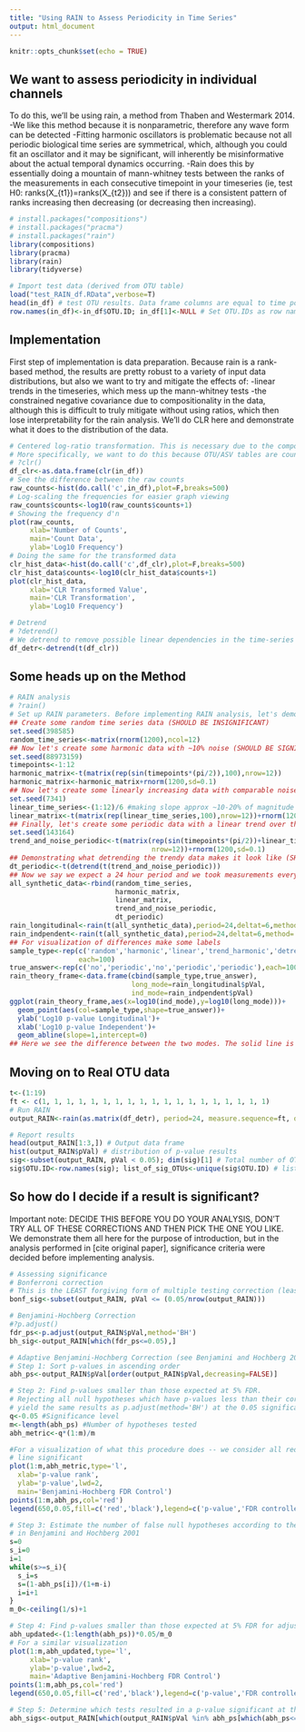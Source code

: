 ```yaml
---
title: "Using RAIN to Assess Periodicity in Time Series"
output: html_document
---
```


```r
knitr::opts_chunk$set(echo = TRUE)
```

## We want to assess periodicity in individual channels
To do this, we'll be using rain, a method from Thaben and Westermark 2014. 
-We like this method because it is nonparametric, therefore any wave form can be detected
-Fitting harmonic oscillators is problematic because not all periodic biological time series are symmetrical, which, although you could fit an oscillator and it may be significant, will inherently be misinformative about the actual temporal dynamics occurring. 
-Rain does this by essentially doing a mountain of mann-whitney tests between the ranks of the measurements in each consecutive timepoint in your timeseries (ie, test H0: ranks(X_{t1})=ranks(X_{t2})) and see if there is a consistent pattern of ranks increasing then decreasing (or decreasing then increasing). 

```r
# install.packages("compositions")
# install.packages("pracma")
# install.packages("rain")
library(compositions)
library(pracma)
library(rain)
library(tidyverse)

# Import test data (derived from OTU table)
load("test_RAIN_df.RData",verbose=T)
head(in_df) # test OTU results. Data frame columns are equal to time points and rows equate to OTUs.
row.names(in_df)<-in_df$OTU.ID; in_df[1]<-NULL # Set OTU.IDs as row names
```

## Implementation
First step of implementation is data preparation. Because rain is a rank-based method, the results are pretty robust to a variety of input data distributions, but also we want to try and mitigate the effects of:
-linear trends in the timeseries, which mess up the mann-whitney tests
-the constrained negative covariance due to compositionality in the data, although this is difficult to truly mitigate without using ratios, which then lose interpretability for the rain analysis. We'll do CLR here and demonstrate what it does to the distribution of the data.

```r
# Centered log-ratio transformation. This is necessary due to the compositional nature of OTU results (see Gloor et al. 2017).
# More specifically, we want to do this because OTU/ASV tables are count data, meaning they can only be values between 0,inf. This is problematic for any statistical method that assumes equal variance, normally distributed data, or data with iid errors. The CLR moves the data from being between 0,inf to -inf,inf, similar to how log transforms do.
# ?clr()
df_clr<-as.data.frame(clr(in_df))
# See the difference between the raw counts
raw_counts<-hist(do.call('c',in_df),plot=F,breaks=500)
# Log-scaling the frequencies for easier graph viewing
raw_counts$counts<-log10(raw_counts$counts+1)
# Showing the frequency d'n
plot(raw_counts,
     xlab='Number of Counts',
     main='Count Data',
     ylab='Log10 Frequency')
# Doing the same for the transformed data
clr_hist_data<-hist(do.call('c',df_clr),plot=F,breaks=500)
clr_hist_data$counts<-log10(clr_hist_data$counts+1)
plot(clr_hist_data,
     xlab='CLR Transformed Value',
     main='CLR Transformation',
     ylab='Log10 Frequency')

# Detrend
# ?detrend()
# We detrend to remove possible linear dependencies in the time-series due to factors such as autocorrelation (example, a weekly trend). Detrending is just subtracting the linear regression of the time-series from the data. 
df_detr<-detrend(t(df_clr))
```
## Some heads up on the Method

```r
# RAIN analysis
# ?rain()
# Set up RAIN parameters. Before implementing RAIN analysis, let's demonstrate the difference between the 'longitudinal' and 'independent' modes. The 'longitudinal' mode will not aggregate data taken at the same time of day and instead conduct a hypothesis test between each individual timepoint. The 'independent' mode will treat periods as independent, which results in conducting fewer tests with more replicates in each test group (for example, grouping the 4pm samples from days 1, 2, and 3 together and testing whether or not they are greater or less than the 6pm samples from days 1,2,3, instead of testing whether the 4pm sample from day 1 is greater than the 6 pm sample from day one, etc)
## Create some random time series data (SHOULD BE INSIGNIFICANT)
set.seed(398585)
random_time_series<-matrix(rnorm(1200),ncol=12)
## Now let's create some harmonic data with ~10% noise (SHOULD BE SIGNIFICANT)
set.seed(88973159)
timepoints<-1:12
harmonic_matrix<-t(matrix(rep(sin(timepoints*(pi/2)),100),nrow=12))
harmonic_matrix<-harmonic_matrix+rnorm(1200,sd=0.1)
## Now let's create some linearly increasing data with comparable noise (SHOULD BE INSIGNIFICANT)
set.seed(7341)
linear_time_series<-(1:12)/6 #making slope approx ~10-20% of magnitude
linear_matrix<-t(matrix(rep(linear_time_series,100),nrow=12))+rnorm(1200,sd=0.1)
## Finally, let's create some periodic data with a linear trend over the time series (SHOULD BE SIGNIFICANT)
set.seed(143164)
trend_and_noise_periodic<-t(matrix(rep(sin(timepoints*(pi/2))+linear_time_series/2,100),
                                   nrow=12))+rnorm(1200,sd=0.1)
## Demonstrating what detrending the trendy data makes it look like (SHOULD BE SIGNIFICANT)
dt_periodic<-t(detrend(t(trend_and_noise_periodic)))
## Now we say we expect a 24 hour period and we took measurements every 6 hrs for 3 days
all_synthetic_data<-rbind(random_time_series,
                          harmonic_matrix,
                          linear_matrix,
                          trend_and_noise_periodic,
                          dt_periodic)
rain_longitudinal<-rain(t(all_synthetic_data),period=24,deltat=6,method='longitudinal')
rain_indpendent<-rain(t(all_synthetic_data),period=24,deltat=6,method='independent')
## For visualization of differences make some labels
sample_type<-rep(c('random','harmonic','linear','trend_harmonic','detrended'),
                 each=100)
true_answer<-rep(c('no','periodic','no','periodic','periodic'),each=100)
rain_theory_frame<-data.frame(cbind(sample_type,true_answer),
                              long_mode=rain_longitudinal$pVal,
                              ind_mode=rain_indpendent$pVal)
ggplot(rain_theory_frame,aes(x=log10(ind_mode),y=log10(long_mode)))+
  geom_point(aes(col=sample_type,shape=true_answer))+
  ylab('Log10 p-value Longitudinal')+
  xlab('Log10 p-value Independent')+
  geom_abline(slope=1,intercept=0)
## Here we see the difference between the two modes. The solid line is the 1:1 line, which represents both methods having the same p-value result. Anything below this line was deemed lower p-value by longitudinal mode, anything above this line was deemed lower p-value by independent mode.
```
## Moving on to Real OTU data

```r
t<-(1:19)
ft <- c(1, 1, 1, 1, 1, 1, 1, 1, 1, 1, 1, 1, 1, 1, 1, 1, 1, 1, 1)
# Run RAIN
output_RAIN<-rain(as.matrix(df_detr), period=24, measure.sequence=ft, deltat=4, method="independent", na.rm = TRUE)

# Report results
head(output_RAIN[1:3,]) # Output data frame
hist(output_RAIN$pVal) # distribution of p-value results
sig<-subset(output_RAIN, pVal < 0.05); dim(sig)[1] # Total number of OTUs with significant rhymicity (p<0.05)
sig$OTU.ID<-row.names(sig); list_of_sig_OTUs<-unique(sig$OTU.ID) # list of OTUs with significant rhythmicity
```
## So how do I decide if a result is significant?
Important note: DECIDE THIS BEFORE YOU DO YOUR ANALYSIS, DON'T TRY ALL OF THESE CORRECTIONS AND THEN PICK THE ONE YOU LIKE. We demonstrate them all here for the purpose of introduction, but in the analysis performed in [cite original paper], significance criteria were decided before implementing analysis. 

```r
# Assessing significance
# Bonferroni correction
# This is the LEAST forgiving form of multiple testing correction (least power and least type I error)
bonf_sig<-subset(output_RAIN, pVal <= (0.05/nrow(output_RAIN)))

# Benjamini-Hochberg Correction
#?p.adjust()
fdr_ps<-p.adjust(output_RAIN$pVal,method='BH')
bh_sig<-output_RAIN[which(fdr_ps<=0.05),]

# Adaptive Benjamini-Hochberg Correction (see Benjamini and Hochberg 2001)
# Step 1: Sort p-values in ascending order
abh_ps<-output_RAIN$pVal[order(output_RAIN$pVal,decreasing=FALSE)]

# Step 2: Find p-values smaller than those expected at 5% FDR.
# Rejecting all null hypotheses which have p-values less than their corresponding abh_metric will
# yield the same results as p.adjust(method='BH') at the 0.05 significance level.
q<-0.05 #Significance level
m<-length(abh_ps) #Number of hypotheses tested
abh_metric<-q*(1:m)/m

#For a visualization of what this procedure does -- we consider all red points that fall below the black
# line significant
plot(1:m,abh_metric,type='l',
  xlab='p-value rank',
  ylab='p-value',lwd=2,
  main='Benjamini-Hochberg FDR Control')
points(1:m,abh_ps,col='red')
legend(650,0.05,fill=c('red','black'),legend=c('p-value','FDR controlled p threshold'))

# Step 3: Estimate the number of false null hypotheses according to the procedure outlined
# in Benjamini and Hochberg 2001
s=0
s_i=0
i=1
while(s>=s_i){
  s_i=s
  s=(1-abh_ps[i])/(1+m-i)
  i=i+1
}
m_0<-ceiling(1/s)+1

# Step 4: Find p-values smaller than those expected at 5% FDR for adjusted number of false hypotheses
abh_updated<-(1:length(abh_ps))*0.05/m_0
# For a similar visualization
plot(1:m,abh_updated,type='l',
     xlab='p-value rank',
     ylab='p-value',lwd=2,
     main='Adaptive Benjamini-Hochberg FDR Control')
points(1:m,abh_ps,col='red')
legend(650,0.05,fill=c('red','black'),legend=c('p-value','FDR controlled p threshold'))

# Step 5: Determine which tests resulted in a p-value significant at the 5% level considering FDR
abh_sigs<-output_RAIN[which(output_RAIN$pVal %in% abh_ps[which(abh_ps<=abh_updated)]),]

```


